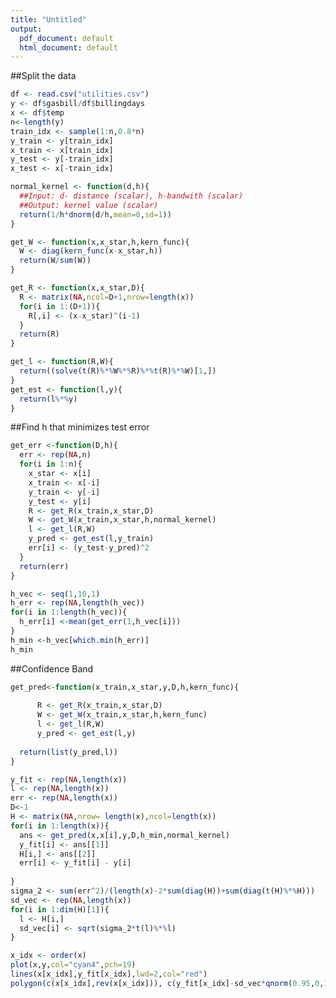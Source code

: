 ---
title: "Untitled"
output:
  pdf_document: default
  html_document: default
---

##Split the data
```{r}
df <- read.csv("utilities.csv")
y <- df$gasbill/df$billingdays
x <- df$temp
n<-length(y)
train_idx <- sample(1:n,0.8*n)
y_train <- y[train_idx]
x_train <- x[train_idx]
y_test <- y[-train_idx]
x_test <- x[-train_idx]

```


```{r}
normal_kernel <- function(d,h){
  ##Input: d- distance (scalar), h-bandwith (scalar)
  ##Output: kernel value (scalar)
  return(1/h*dnorm(d/h,mean=0,sd=1))
}

get_W <- function(x,x_star,h,kern_func){
  W <- diag(kern_func(x-x_star,h))
  return(W/sum(W))
}

get_R <- function(x,x_star,D){
  R <- matrix(NA,ncol=D+1,nrow=length(x))
  for(i in 1:(D+1)){
    R[,i] <- (x-x_star)^(i-1)
  }
  return(R)
}

get_l <- function(R,W){
  return((solve(t(R)%*%W%*%R)%*%t(R)%*%W)[1,])
}
get_est <- function(l,y){
  return(l%*%y)
}
```


##Find h that minimizes test error
```{r}
get_err <-function(D,h){
  err <- rep(NA,n)
  for(i in 1:n){
    x_star <- x[i]
    x_train <- x[-i]
    y_train <- y[-i]
    y_test <- y[i]
    R <- get_R(x_train,x_star,D)
    W <- get_W(x_train,x_star,h,normal_kernel)
    l <- get_l(R,W)
    y_pred <- get_est(l,y_train)
    err[i] <- (y_test-y_pred)^2
  }
  return(err)
}

h_vec <- seq(1,10,1)
h_err <- rep(NA,length(h_vec))
for(i in 1:length(h_vec)){
  h_err[i] <-mean(get_err(1,h_vec[i]))
}
h_min <-h_vec[which.min(h_err)]
h_min
```


##Confidence Band
```{r}
get_pred<-function(x_train,x_star,y,D,h,kern_func){
  
      R <- get_R(x_train,x_star,D)
      W <- get_W(x_train,x_star,h,kern_func)
      l <- get_l(R,W)
      y_pred <- get_est(l,y)
  
  return(list(y_pred,l))
}

y_fit <- rep(NA,length(x))
l <- rep(NA,length(x))
err <- rep(NA,length(x))
D<-1
H <- matrix(NA,nrow= length(x),ncol=length(x))
for(i in 1:length(x)){
  ans <- get_pred(x,x[i],y,D,h_min,normal_kernel)
  y_fit[i] <- ans[[1]]
  H[i,] <- ans[[2]]
  err[i] <- y_fit[i] - y[i]
  
}
sigma_2 <- sum(err^2)/(length(x)-2*sum(diag(H))+sum(diag(t(H)%*%H)))
sd_vec <- rep(NA,length(x))
for(i in 1:dim(H)[1]){
  l <- H[i,]
  sd_vec[i] <- sqrt(sigma_2*t(l)%*%l)
}

x_idx <- order(x)
plot(x,y,col="cyan4",pch=19)
lines(x[x_idx],y_fit[x_idx],lwd=2,col="red")
polygon(c(x[x_idx],rev(x[x_idx])), c(y_fit[x_idx]-sd_vec*qnorm(0.95,0,1), rev(y_fit[x_idx])+sd_vec*qnorm(0.95,0,1)), border=NA, col =rgb(1, 0, 0,0.1) )

```











